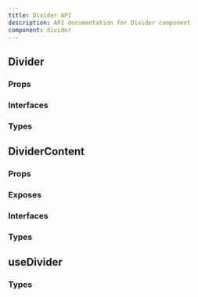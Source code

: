 ```yaml
---
title: Divider API
description: API documentation for Divider component
component: divider
---
```


## Divider

### Props

<DocTable name="Divider" category="api" type="props" />

### Interfaces

<DocTable name="Divider" category="api" type="interfaces" />

### Types

<DocTable name="Divider" category="api" type="types" />

## DividerContent

### Props

<DocTable name="DividerContent" category="api" type="props" />

### Exposes

<DocTable name="DividerContent" category="api" type="exposes" />

### Interfaces

<DocTable name="DividerContent" category="api" type="interfaces" />

### Types

<DocTable name="DividerContent" category="api" type="types" />

## useDivider

### Types

<DocTable name="useDivider" category="api" type="types" />
